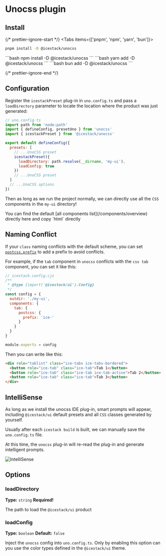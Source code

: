 # Unocss plugin


## Install

{/* prettier-ignore-start */}
<Tabs items={['pnpm', 'npm', 'yarn', 'bun']}>
  <Tab>
```bash 
pnpm install -D @icestack/unocss
```
</Tab>
  <Tab>
```bash
npm install -D @icestack/unocss
```
</Tab>
  <Tab>
```bash 
yarn add -D @icestack/unocss
```
</Tab>
  <Tab>
```bash 
bun add -D @icestack/unocss
```
</Tab>
</Tabs>

{/* prettier-ignore-end */}

## Configuration

Register the `icestackPreset` plug-in in `uno.config.ts` and pass a `loadDirectory` parameter to locate the location where the product was just generated:

```js filename="uno.config.ts"
// uno.config.ts
import path from 'node:path'
import { defineConfig, presetUno } from 'unocss'
import { icestackPreset } from '@icestack/unocss'

export default defineConfig({
  presets: [
    // ...UnoCSS preset
    icestackPreset({
      loadDirectory: path.resolve(__dirname, 'my-ui'),
      loadConfig: true
    })
    // ...UnoCSS preset
  ]
  // ...UnoCSS options
})
```

Then as long as we run the project normally, we can directly use all the `CSS` components in the `my-ui` directory!

<Callout type="info">
You can find the default [all components list](/components/overview) directly here and copy `html` directly
</Callout>

## Naming Conflict

If your `class` naming conflicts with the default scheme, you can set [`postcss.prefix`](/config/postcss#postcssprefix) to add a prefix to avoid conflicts.

For example, if the `tab` component in `unocss` conflicts with the `css tab` component, you can set it like this:

```js
// icestack.config.cjs
/**
 * @type {import('@icestack/ui').Config}
 */
const config = {
  outdir: './my-ui',
  components: {
    tab: {
      postcss: {
        prefix: 'ice-'
      }
    }
  }
}

module.exports = config
```

Then you can write like this:

```html
<div role="tablist" class="ice-tabs ice-tabs-bordered">
  <button role="ice-tab" class="ice-tab">Tab 1</button>
  <button role="ice-tab" class="ice-tab ice-tab-active">Tab 2</button>
  <button role="ice-tab" class="ice-tab">Tab 3</button>
</div>
```

## IntelliSense

As long as we install the unocss IDE plug-in, smart prompts will appear, including `@icestack/ui` default presets and all `CSS` classes generated by yourself.

Usually after each `icestack build` is built, we can manually save the `uno.config.ts` file.

At this time, the `unocss` plug-in will re-read the plug-in and generate intelligent prompts.

![IntelliSense](/IntelliSense/unocss.png)


## Options

### loadDirectory

**Type:** `string`
**Required!**

The path to load the `@icestack/ui` product

### loadConfig

**Type:** `boolean`
**Default:** `false`

Inject the `unocss` config into `uno.config.ts`. Only by enabling this option can you use the color types defined in the `@icestack/ui` theme.


